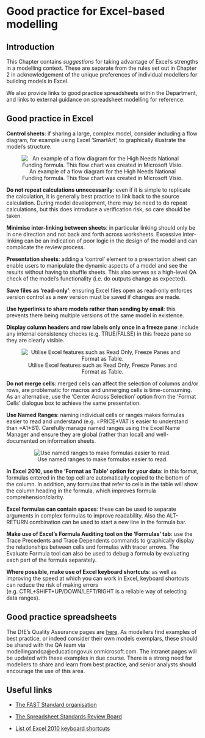 # Good practice for Excel-based modelling

## Introduction

This Chapter contains *suggestions* for taking advantage of Excel’s strengths in a modelling context. These are separate from the rules set out in Chapter 2 in acknowledgement of the unique preferences of individual modellers for building models in Excel.  

We also provide links to good practice spreadsheets within the Department, and links to external guidance on spreadsheet modelling for reference.

## Good practice in Excel

**Control sheets**: if sharing a large, complex model, consider including a flow diagram, for example using Excel ‘SmartArt’, to graphically illustrate the model’s structure. 

<center>

![An example of a flow diagram for the High Needs National Funding formula. This flow chart was created in Microsoft Visio.](pictures/hnnff.png)

</center>

**Do not repeat calculations unnecessarily**: even if it is simple to replicate the calculation, it is generally best practice to link back to the source calculation.  During model development, there may be need to do repeat calculations, but this does introduce a verification risk, so care should be taken. 

**Minimise inter-linking between sheets**: in particular linking should only be in one direction and not back and forth across worksheets. Excessive inter-linking can be an indication of poor logic in the design of the model and can complicate the review process. 

**Presentation sheets**: adding a ‘control’ element to a presentation sheet can enable users to manipulate the dynamic aspects of a model and see the results without having to shuffle sheets. This also serves as a high-level QA check of the model’s functionality (i.e. do outputs change as expected). 

**Save files as ‘read-only’**: ensuring Excel files open as read-only enforces version control as a new version must be saved if changes are made. 

**Use hyperlinks to share models rather than sending by email**: this prevents there being multiple versions of the same model in existence. 

**Display column headers and row labels only once in a freeze pane**: include any internal consistency checks (e.g. TRUE/FALSE) in this freeze pane so they are clearly visible. 

<center>

![Utilise Excel features such as Read Only, Freeze Panes and Format as Table.](pictures/excel_tips.png)

</center>

**Do not merge cells**: merged cells can affect the selection of columns and/or rows, are problematic for macros and unmerging cells is time-consuming. As an alternative, use the ‘Center Across Selection’ option from the ‘Format Cells’ dialogue box to achieve the same presentation. 

**Use Named Ranges**: naming individual cells or ranges makes formulas easier to read and understand (e.g. =PRICE\*VAT is easier to understand than =A1\*B1). Carefully manage named ranges using the Excel Name Manager and ensure they are global (rather than local) and well-documented on information sheets.

<center>

![Use named ranges to make formulas easier to read.](pictures/named_range.png)

</center>

**In Excel 2010, use the ‘Format as Table’ option for your data**: in this format, formulas entered in the top cell are automatically copied to the bottom of the column. In addition, any formulas that refer to cells in the table will show the column heading in the formula, which improves formula comprehension/clarity. 

**Excel formulas can contain spaces**: these can be used to separate arguments in complex formulas to improve readability. Also the ALT-RETURN combination can be used to start a new line in the formula bar. 

**Make use of Excel’s Formula Auditing tool on the ‘Formulas’ tab**: use the Trace Precedents and Trace Dependents commands to graphically display the relationships between cells and formulas with tracer arrows. The Evaluate Formula tool can also be used to debug a formula by evaluating each part of the formula separately. 

**Where possible, make use of Excel keyboard shortcuts**: as well as improving the speed at which you can work in Excel, keyboard shortcuts can reduce the risk of making errors (e.g. CTRL+SHIFT+UP/DOWN/LEFT/RIGHT is a reliable way of selecting data ranges).

## Good practice spreadsheets

The DfE's Quality Assurance pages are [here](https://educationgovuk.sharepoint.com/sites/sarpi/g/SitePages/Quality-Assurance.aspx). As modellers find examples of best practice, or indeed consider their own models exemplars, these should be shared with the QA team via modellingandqa@educationgovuk.onmicrosoft.com. The intranet pages will be updated with these examples in due course.  There is a strong need for modellers to share and learn from best practice, and senior analysts should encourage the use of this area.

## Useful links

* [The FAST Standard organisation](http://www.fast-standard.org/)

* [The Spreadsheet Standards Review Board](http://www.ssrb.org/)

* [List of Excel 2010 keyboard shortcuts](http://office.microsoft.com/en-001/excel-help/keyboard-shortcuts-in-excel-2010-HP010342494.aspx)

